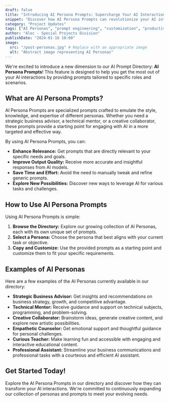 ```yaml
---
draft: false
title: "Introducing AI Persona Prompts: Supercharge Your AI Interactions"
snippet: "Discover how AI Persona Prompts can revolutionize your AI interactions by providing tailored and context-aware prompts for various roles and scenarios."
category: "Project Updates"
tags: ["AI Personas", "prompt engineering", "customization", "productivity", "feature", "AI tools"]
author: "Alec - Special Projects Division"
publishDate: "2024-01-16 10:00"
image:
  src: "/post-personas.jpg" # Replace with an appropriate image
  alt: "Abstract image representing AI Personas"
---
```


We're excited to introduce a new dimension to our AI Prompt Directory: **AI Persona Prompts**! This feature is designed to help you get the most out of your AI interactions by providing prompts tailored to specific roles and scenarios.

## What are AI Persona Prompts?

AI Persona Prompts are specialized prompts crafted to emulate the style, knowledge, and expertise of different personas. Whether you need a strategic business advisor, a technical mentor, or a creative collaborator, these prompts provide a starting point for engaging with AI in a more targeted and effective way.

By using AI Persona Prompts, you can:

*   **Enhance Relevance:** Get prompts that are directly relevant to your specific needs and goals.
*   **Improve Output Quality:** Receive more accurate and insightful responses from AI models.
*   **Save Time and Effort:** Avoid the need to manually tweak and refine generic prompts.
*   **Explore New Possibilities:** Discover new ways to leverage AI for various tasks and challenges.

## How to Use AI Persona Prompts

Using AI Persona Prompts is simple:

1.  **Browse the Directory:** Explore our growing collection of AI Personas, each with its own unique set of prompts.
2.  **Select a Persona:** Choose the persona that best aligns with your current task or objective.
3.  **Copy and Customize:** Use the provided prompts as a starting point and customize them to fit your specific requirements.

## Examples of AI Personas

Here are a few examples of the AI Personas currently available in our directory:

*   **Strategic Business Advisor:** Get insights and recommendations on business strategy, growth, and competitive advantage.
*   **Technical Mentor:** Receive guidance and support on technical subjects, programming, and problem-solving.
*   **Creative Collaborator:** Brainstorm ideas, generate creative content, and explore new artistic possibilities.
*   **Empathetic Counselor:** Get emotional support and thoughtful guidance for personal challenges.
*   **Curious Teacher:** Make learning fun and accessible with engaging and interactive educational content.
*   **Professional Assistant:** Streamline your business communications and professional tasks with a courteous and efficient AI assistant.

## Get Started Today!

Explore the AI Persona Prompts in our directory and discover how they can transform your AI interactions. We're committed to continuously expanding our collection of personas and prompts to meet your evolving needs. 